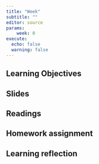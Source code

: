 ```yaml
---
title: "Week"
subtitle: ""
editor: source
params:
    week: 0
execute: 
  echo: false
  warning: false
---
```


## Learning Objectives

## Slides

## Readings

## Homework assignment

## Learning reflection

